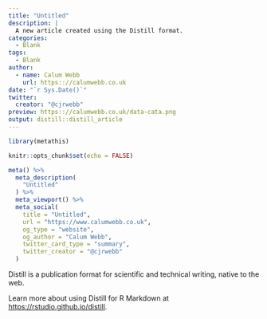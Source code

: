 ```yaml
---
title: "Untitled"
description: |
  A new article created using the Distill format.
categories:
  - Blank
tags:
  - Blank
author:
  - name: Calum Webb
    url: https:://calumwebb.co.uk
date: "`r Sys.Date()`"
twitter:
  creator: "@cjrwebb"
preview: https:://calumwebb.co.uk/data-cata.png
output: distill::distill_article
---
```


```r
library(metathis)

knitr::opts_chunk$set(echo = FALSE)

meta() %>%
  meta_description(
    "Untitled"
  ) %>% 
  meta_viewport() %>% 
  meta_social(
    title = "Untitled",
    url = "https://www.calumwebb.co.uk",
    og_type = "website",
    og_author = "Calum Webb",
    twitter_card_type = "summary",
    twitter_creator = "@cjrwebb"
  )

```

Distill is a publication format for scientific and technical writing, native to the web. 

Learn more about using Distill for R Markdown at <https://rstudio.github.io/distill>.





